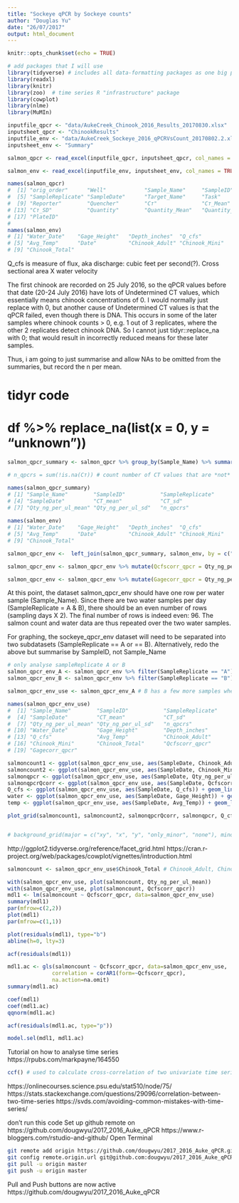 ```yaml
---
title: "Sockeye qPCR by Sockeye counts"
author: "Douglas Yu"
date: "26/07/2017"
output: html_document
---
```


```r
knitr::opts_chunk$set(echo = TRUE)
```

```r
# add packages that I will use
library(tidyverse) # includes all data-formatting packages as one big package (e.g. ggplot2, tibble, tidyr, readr, purrr, dplyr) # because of conflicts, use:  dplyr::filter, dplyr::lag
library(readxl)
library(knitr)
library(zoo)  # time series R "infrastructure" package
library(cowplot)
library(nlme)
library(MuMIn)
```


```r
inputfile_qpcr <- "data/AukeCreek_Chinook_2016_Results_20170830.xlsx"
inputsheet_qpcr <- "ChinookResults"
inputfile_env <- "data/AukeCreek_Sockeye_2016_qPCRVsCount_20170802.2.xlsx"
inputsheet_env <- "Summary"

salmon_qpcr <- read_excel(inputfile_qpcr, inputsheet_qpcr, col_names = TRUE, col_types = c("numeric","text","text","numeric","text","date","text","text","text","text","numeric","numeric","numeric","numeric","numeric","numeric","text"), na = "NA")

salmon_env <- read_excel(inputfile_env, inputsheet_env, col_names = TRUE, col_types = c("skip","skip","skip","skip","skip","skip","skip","skip","skip","skip","skip","date","numeric","numeric","numeric","numeric","date","numeric","numeric","numeric"), na = "NA", n_max = 170)  # check number of rows to be input.  

```


```r
names(salmon_qpcr)
#  [1] "orig_order"      "Well"            "Sample_Name"     "SampleID"       
#  [5] "SampleReplicate" "SampleDate"      "Target_Name"     "Task"           
#  [9] "Reporter"        "Quencher"        "Cт"              "Cт_Mean"        
# [13] "Cт_SD"           "Quantity"        "Quantity_Mean"   "Quantity_SD"    
# [17] "PlateID"  
# 
names(salmon_env)
# [1] "Water_Date"    "Gage_Height"   "Depth_inches"  "Q_cfs"        
# [5] "Avg_Temp"      "Date"          "Chinook_Adult" "Chinook_Mini" 
# [9] "Chinook_Total"

```
Q_cfs is measure of flux, aka discharge:  cubic feet per second(?).  Cross sectional area X water velocity

The first chinook are recorded on 25 July 2016, so the qPCR values before that date (20-24 July 2016) have lots of Undetermined CT values, which essentially means chinook concentrations of 0.  I would normally just replace with 0, but another cause of Undetermined CT values is that the qPCR failed, even though there is DNA.  This occurs in some of the later samples where chinook counts > 0, e.g. 1 out of 3 replicates, where the other 2 replicates detect chinook DNA. So I cannot just tidyr::replace_na with 0;  that would result in incorrectly reduced means for these later samples.

Thus, i am going to just summarise and allow NAs to be omitted from the summaries, but record the n per mean. 

# tidyr code
# df %>% replace_na(list(x = 0, y = "unknown"))

```r
salmon_qpcr_summary <- salmon_qpcr %>% group_by(Sample_Name) %>% summarise(SampleID = first(SampleID), SampleReplicate = first(SampleReplicate), SampleDate = first(SampleDate), CT_mean = mean(Cт, na.rm=TRUE), CT_sd = sd(Cт, na.rm=TRUE), Qty_ng_per_ul_mean = mean(Quantity, na.rm=TRUE), Qty_ng_per_ul_sd = sd(Quantity, na.rm=TRUE), n_qpcrs = sum(!is.na(Cт))) %>% arrange(SampleDate)

# n_qpcrs = sum(!is.na(Cт)) # count number of CT values that are *not* "Undetermined"

names(salmon_qpcr_summary)
# [1] "Sample_Name"        "SampleID"           "SampleReplicate"   
# [4] "SampleDate"         "CT_mean"            "CT_sd"             
# [7] "Qty_ng_per_ul_mean" "Qty_ng_per_ul_sd"   "n_qpcrs"     
 
names(salmon_env)
# [1] "Water_Date"    "Gage_Height"   "Depth_inches"  "Q_cfs"        
# [5] "Avg_Temp"      "Date"          "Chinook_Adult" "Chinook_Mini" 
# [9] "Chinook_Total"

salmon_qpcr_env <-  left_join(salmon_qpcr_summary, salmon_env, by = c("SampleDate" = "Date"))  # join by two columns with different colnames

salmon_qpcr_env <- salmon_qpcr_env %>% mutate(Qcfscorr_qpcr = Qty_ng_per_ul_mean*(max(Q_cfs)/Q_cfs))

salmon_qpcr_env <- salmon_qpcr_env %>% mutate(Gagecorr_qpcr = Qty_ng_per_ul_mean*(max(Gage_Height)/Gage_Height))

```

At this point, the dataset salmon_qpcr_env should have one row per water sample (Sample_Name). Since there are two water samples per day (SampleReplicate = A & B), there should be an even number of rows (sampling days X 2).  The final number of rows is indeed even:  96.  The salmon count and water data are thus repeated over the two water samples.  

For graphing, the sockeye_qpcr_env dataset will need to be separated into two subdatasets (SampleReplicate == A or == B). Alternatively, redo the above but summarise by SampleID, not Sample_Name  

```r
# only analyse sampleReplicate A or B
salmon_qpcr_env_A <- salmon_qpcr_env %>% filter(SampleReplicate == "A")
salmon_qpcr_env_B <- salmon_qpcr_env %>% filter(SampleReplicate == "B")

salmon_qpcr_env_use <- salmon_qpcr_env_A # B has a few more samples where only one qPCR succeeded (mostly before chinook started)

names(salmon_qpcr_env_use)
#  [1] "Sample_Name"        "SampleID"           "SampleReplicate"   
#  [4] "SampleDate"         "CT_mean"            "CT_sd"             
#  [7] "Qty_ng_per_ul_mean" "Qty_ng_per_ul_sd"   "n_qpcrs"           
# [10] "Water_Date"         "Gage_Height"        "Depth_inches"      
# [13] "Q_cfs"              "Avg_Temp"           "Chinook_Adult"     
# [16] "Chinook_Mini"       "Chinook_Total"      "Qcfscorr_qpcr"     
# [19] "Gagecorr_qpcr"    

salmoncount1 <- ggplot(salmon_qpcr_env_use, aes(SampleDate, Chinook_Adult)) + geom_line() + xlab("") + ylab("Adult Counts") + background_grid(major = "x", minor="x", size.minor = 0.5, colour.minor = "grey90")
salmoncount2 <- ggplot(salmon_qpcr_env_use, aes(SampleDate, Chinook_Mini)) + geom_line() + xlab("") + ylab("Mini Counts") + background_grid(major = "x", minor="x", size.minor = 0.5, colour.minor = "grey90")
salmonqpcr <- ggplot(salmon_qpcr_env_use, aes(SampleDate, Qty_ng_per_ul_mean)) + geom_line() + xlab("") + ylab("qPCR conc") + background_grid(major = "x", minor="x", size.minor = 0.5, colour.minor = "grey90")
salmonqpcrQcorr <- ggplot(salmon_qpcr_env_use, aes(SampleDate, Qcfscorr_qpcr)) + geom_line() + xlab("") + ylab("Qcfs_corr_qPCR") + background_grid(major = "x", minor="x", size.minor = 0.5, colour.minor = "grey90")
Q_cfs <- ggplot(salmon_qpcr_env_use, aes(SampleDate, Q_cfs)) + geom_line() + xlab("") + ylab("Q_cfs") + background_grid(major = "x", minor="x", size.minor = 0.5, colour.minor = "grey90")
water <- ggplot(salmon_qpcr_env_use, aes(SampleDate, Gage_Height)) + geom_line() + xlab("") + ylab("Gage Height") + background_grid(major = "x", minor="x", size.minor = 0.5, colour.minor = "grey90")
temp <- ggplot(salmon_qpcr_env_use, aes(SampleDate, Avg_Temp)) + geom_line() + xlab("") + ylab("Avg Temp") + background_grid(major = "x", minor="x", size.minor = 0.5, colour.minor = "grey90")

plot_grid(salmoncount1, salmoncount2, salmonqpcrQcorr, salmonqpcr, Q_cfs, water, temp, nrow = 7, align = "v")


# background_grid(major = c("xy", "x", "y", "only_minor", "none"), minor = c("xy", "x", "y", "none"), size.major = 0.2, size.minor = 0.5, colour.major = "grey90", colour.minor = "grey98")
```

http://ggplot2.tidyverse.org/reference/facet_grid.html
https://cran.r-project.org/web/packages/cowplot/vignettes/introduction.html



```r
salmoncount <- salmon_qpcr_env_use$Chinook_Total # Chinook_Adult, Chinook_Mini, Chinook_Total

with(salmon_qpcr_env_use, plot(salmoncount, Qty_ng_per_ul_mean))
with(salmon_qpcr_env_use, plot(salmoncount, Qcfscorr_qpcr))
mdl1 <- lm(salmoncount ~ Qcfscorr_qpcr, data=salmon_qpcr_env_use)
summary(mdl1)
par(mfrow=c(2,2))
plot(mdl1)
par(mfrow=c(1,1))
```

```r
plot(residuals(mdl1), type="b")
abline(h=0, lty=3)
```

```r
acf(residuals(mdl1))
```

```r
mdl1.ac <- gls(salmoncount ~ Qcfscorr_qpcr, data=salmon_qpcr_env_use,
              correlation = corAR1(form=~Qcfscorr_qpcr),
              na.action=na.omit)
summary(mdl1.ac)
```

```r
coef(mdl1)
coef(mdl1.ac)
qqnorm(mdl1.ac)
```

```r
acf(residuals(mdl1.ac, type="p"))
```

```r
model.sel(mdl1, mdl1.ac)
```




Tutorial on how to analyse time series
https://rpubs.com/markpayne/164550
```r
ccf() # used to calculate cross-correlation of two univariate time series
```

https://onlinecourses.science.psu.edu/stat510/node/75/
https://stats.stackexchange.com/questions/29096/correlation-between-two-time-series
https://svds.com/avoiding-common-mistakes-with-time-series/


don't run this code
Set up github remote on https://github.com/dougwyu/2017_2016_Auke_qPCR
https://www.r-bloggers.com/rstudio-and-github/
Open Terminal
```bash
git remote add origin https://github.com/dougwyu/2017_2016_Auke_qPCR.git
git config remote.origin.url git@github.com:dougwyu/2017_2016_Auke_qPCR.git
git pull -u origin master
git push -u origin master
```
Pull and Push buttons are now active
https://github.com/dougwyu/2017_2016_Auke_qPCR
